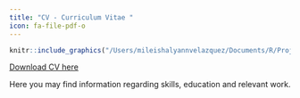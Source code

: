 ```yaml
---
title: "CV - Curriculum Vitae "
icon: fa-file-pdf-o
---
```

``````r
knitr::include_graphics("/Users/mileishalyannvelazquez/Documents/R/Project No.1/rmarkdown-website-template/MileishaVelazquezCV.pdf")
``````

<a href="MileishaVelazquezCV.pdf#" class="download" title="Download CV as PDF">Download CV here</a>			

Here you may find information regarding skills, education and relevant work.